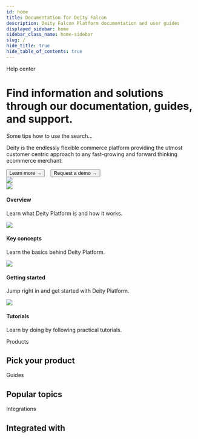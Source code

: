 ```yaml
---
id: home
title: Documentation for Deity Falcon
description: Deity Falcon Platform documentation and user guides
displayed_sidebar: home
sidebar_class_name: home-sidebar
slug: /
hide_title: true
hide_table_of_contents: true
---
```



<div className="text-center">
  <Badge>Help center</Badge>
  <h1 className="headline mb20">Find information and solutions through our documentation, guides, and support.</h1>
  <div className="home-search mb100">
    <SearchBar />
    <div className="home-search-description">Some tips how to use the search...</div>
  </div>
</div>

<Card isPadding={false}>
  <div className="flex">
    <CardContent>
      <LogoImg className="logo-content" />
      <div className="mb20">
        <p>
          Deity is the endlessly flexible commerce platform providing the utmost customer centric approach to any
          fast-growing and forward thinking ecommerce merchant.
        </p>
      </div>  
       <Button variant="contained" size="medium" href="/docs/platform">
          Learn more →
       </Button>&nbsp; &nbsp;
      <Button variant="outlined" size="medium" href="https://www.deity.com/contact" target="_blank">
          Request a demo →
       </Button>
    </CardContent>
    <div className="right-big-card">
      <CardContent >
        <img src="/docs/img/composable-commerce.svg"/>
      </CardContent>
    </div>
  </div>
</Card>

<div className="flex mb100 brighten">
  <Card to="/docs/platform">
    <img src="/docs/img/icons/rings.svg" />
    <h4>Overview</h4>
    <p>Learn what Deity Platform is and how it works.</p>
  </Card>
  <Card to="/docs/platform/key-concepts">
    <img src="/docs/img/icons/info.svg" />
    <h4>Key concepts</h4>
    <p>Learn the basics behind Deity Platform.</p>
  </Card>
  <Card to="/docs/platform/getting-started/overview">
    <img src="/docs/img/icons/lightning.svg" />
    <h4>Getting started</h4>
    <p>Jump right in and get started with Deity Platform.</p>
  </Card>  
  <Card to="/docs/platform/support/tutorials">
    <img src="/docs/img/icons/lightbulb.svg" />
    <h4>Tutorials</h4>
    <p>Learn by doing by following practical tutorials.</p>
  </Card>
</div>

<Badge>Products</Badge>
<h2 className="mb20 headline2">Pick your product</h2>


<ProductContent />


<Badge>Guides</Badge>
<h2 className="mb20 headline2">Popular topics</h2>


<PopularContent />

<Badge>Integrations</Badge>
<h2 class="mb20 headline2">Integrated with</h2>


<IntegrationContent />


